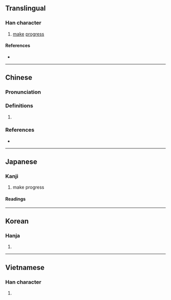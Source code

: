 {{character info/new}}
==Translingual==

===Han character===
{{Han char|rn=64|rad=手|as=07|sn=10|four=51021|canj=QYLH|ids=⿰扌步}}

# [[make]] [[progress]]

====References====
* {{Han ref|kx=0434.120|dkj=12160|dj=0783.190|hdz=31881.020|uh=6357|ud=25431|bh=D1CA|bd=53706}}

----

==Chinese==
{{zh-forms}}

===Pronunciation===
{{zh-pron
|m=bù,pú,zhì
|c=pou4,zik1,bou6
|cat=
}}
{{zh-attn-split}}

===Definitions===
{{zh-hanzi}}

# {{rfdef|zh}}

===References===
* {{R:yue:mfccd}}

----

==Japanese==

===Kanji===
{{ja-kanji|grade=|rs=手07}}

# make progress

====Readings====
{{ja-readings
|goon=ちき
|kanon=ちょく
|kun=はかど-る
}}

----

==Korean==

===Hanja===
{{ko-hanja|hangeul=척|eumhun=|rv=cheok|mr=ch'ŏk|y=chek}}

# {{rfdef|ko|sort=手07}}

----

==Vietnamese==

===Han character===
{{vi-hantu|[[duệ]]|rs=手07}}

# {{rfdef|vi|sort=手07}}